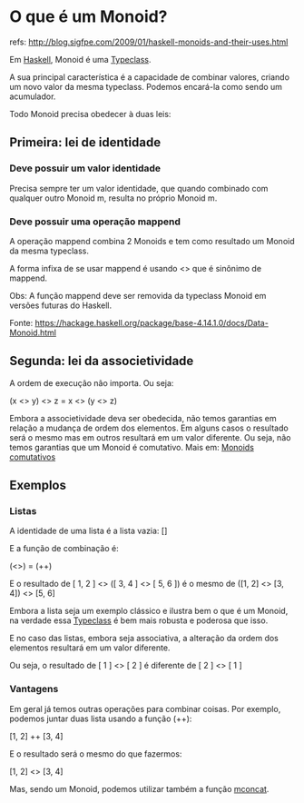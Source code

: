 = O que é um Monoid? =

refs: http://blog.sigfpe.com/2009/01/haskell-monoids-and-their-uses.html

Em [[Haskell]], Monoid é uma [[Typeclass]].

A sua principal característica é a capacidade de combinar valores, criando
um novo valor da mesma typeclass. Podemos encará-la como sendo um acumulador.

Todo Monoid precisa obedecer à duas leis:

== Primeira: lei de identidade ==

=== Deve possuir um valor identidade === 

Precisa sempre ter um valor identidade, que quando combinado
com qualquer outro Monoid m, resulta no próprio Monoid m.

=== Deve possuir uma operação mappend ===

A operação mappend combina 2 Monoids e tem como resultado um
Monoid da mesma typeclass.

A forma infixa de se usar mappend é usando <> que é sinônimo de mappend.

Obs: A função mappend deve ser removida da typeclass Monoid em versões
futuras do Haskell.

Fonte: https://hackage.haskell.org/package/base-4.14.1.0/docs/Data-Monoid.html

== Segunda: lei da associetividade ==

A ordem de execução não importa. Ou seja:

(x <> y) <> z = x <> (y <> z)

Embora a associetividade deva ser obedecida, não temos
garantias em relação a mudança de ordem dos elementos.
Em alguns casos o resultado será o mesmo mas em outros
resultará em um valor diferente. Ou seja, não temos
garantias que um Monoid é comutativo. Mais em: [[Monoids comutativos]] 

== Exemplos ==

=== Listas ===

A identidade de uma lista é a lista vazia: []

E a função de combinação é:

(<>) = (++)

E o resultado de [ 1, 2 ] <> ([ 3, 4 ] <> [ 5, 6 ]) é o mesmo de
([1, 2] <> [3, 4]) <> [5, 6]

Embora a lista seja um exemplo clássico e ilustra bem o que é
um Monoid, na verdade essa [[Typeclass]] é bem mais robusta e
poderosa que isso.

E no caso das listas, embora seja associativa, a alteração da ordem
dos elementos resultará em um valor diferente.

Ou seja, o resultado de [ 1 ] <> [ 2 ] é diferente de [ 2 ] <> [ 1 ]

=== Vantagens ===

Em geral já temos outras operações para combinar coisas. Por exemplo,
podemos juntar duas lista usando a função (++):

[1, 2] ++ [3, 4]

E o resultado será o mesmo do que fazermos:

[1, 2] <> [3, 4]

Mas, sendo um Monoid, podemos utilizar também a função [[mconcat]].
